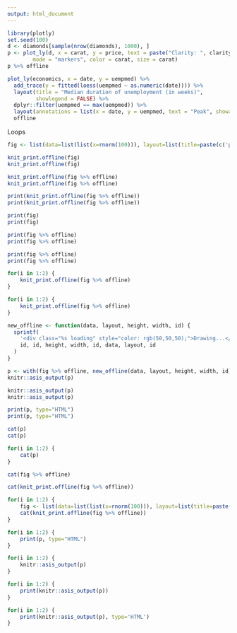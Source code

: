 ```yaml
---
output: html_document
---
```


```r
library(plotly)
set.seed(100)
d <- diamonds[sample(nrow(diamonds), 1000), ]
p <- plot_ly(d, x = carat, y = price, text = paste("Clarity: ", clarity),
        mode = "markers", color = carat, size = carat)
p %>% offline
```

```r
plot_ly(economics, x = date, y = uempmed) %>%
  add_trace(y = fitted(loess(uempmed ~ as.numeric(date)))) %>%
  layout(title = "Median duration of unemployment (in weeks)",
         showlegend = FALSE) %>%
  dplyr::filter(uempmed == max(uempmed)) %>%
  layout(annotations = list(x = date, y = uempmed, text = "Peak", showarrow = T)) %>%
  offline
```

Loops

```r
fig <- list(data=list(list(x=rnorm(100))), layout=list(title=paste(c('plot ', 0))))
```

```r
knit_print.offline(fig)
knit_print.offline(fig)
```


```r
knit_print.offline(fig %>% offline)
knit_print.offline(fig %>% offline)
```

```r
print(knit_print.offline(fig %>% offline))
print(knit_print.offline(fig %>% offline))
```

```r
print(fig)
print(fig)
```

```r
print(fig %>% offline)
print(fig %>% offline)
```

```r
print(fig %>% offline)
print(fig %>% offline)
```

```r
for(i in 1:2) {
    knit_print.offline(fig %>% offline)
}
```

```r
for(i in 1:2) {
    knit_print.offline(fig %>% offline)
}
```

```r
new_offline <- function(data, layout, height, width, id) {
  sprintf(
    '<div class="%s loading" style="color: rgb(50,50,50);">Drawing...</div><div id="%s" style="height: %s; width: %s;" ></div>\n<script type="text/javascript">Plotly.plot("%s", %s, %s).then(function() {$(".%s.loading").remove();})</script>',
    id, id, height, width, id, data, layout, id
  )
}

p <- with(fig %>% offline, new_offline(data, layout, height, width, id))
knitr::asis_output(p)
```

```r
knitr::asis_output(p)
knitr::asis_output(p)
```

```r
print(p, type="HTML")
print(p, type="HTML")
```

```r
cat(p)
cat(p)
```

```r
for(i in 1:2) {
    cat(p)
}
```


```r
cat(fig %>% offline)
```

```r
cat(knit_print.offline(fig %>% offline))
```

```r
for(i in 1:2) {
    fig <- list(data=list(list(x=rnorm(100))), layout=list(title=paste(c('plot ', i))))
    cat(knit_print.offline(fig %>% offline))
}
```

```r
for(i in 1:2) {
    print(p, type="HTML")
}
```

```r
for(i in 1:2) {
    knitr::asis_output(p)
}
```

```r
for(i in 1:2) {
    print(knitr::asis_output(p))
}
```


```r
for(i in 1:2) {
    print(knitr::asis_output(p), type='HTML')
}
```
